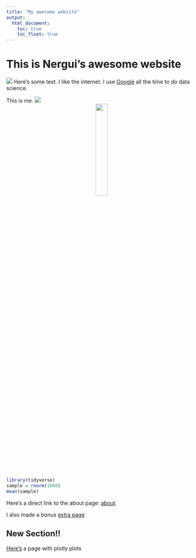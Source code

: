 ```yaml
---
title: "My awesome website"
output: 
  html_document:
    toc: true
    toc_float: true
---
```


# This is Nergui's awesome website

![](https://media.giphy.com/media/drXGoW1iudhKw/giphy.gif)
Here's some text. I like the internet. I use [Google](https://www.google.com/) all the time to do data science. 

This is me. 
![](images/nergui.jpg)
<center>
<img src="images/nergui.jpg" style="width:25%">
</center>

```r
library(tidyverse)
sample = rnorm(1000)
mean(sample)

```

Here's a direct link to the about page: [about](about.html).

I also made a bonus [extra page](extra_page.html)

## New Section!!

[Here's](plotly.html) a page with plotly plots


